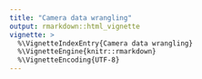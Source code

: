 ```yaml
---
title: "Camera data wrangling"
output: rmarkdown::html_vignette
vignette: >
  %\VignetteIndexEntry{Camera data wrangling}
  %\VignetteEngine{knitr::rmarkdown}
  %\VignetteEncoding{UTF-8}
---
```

